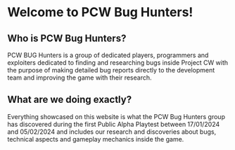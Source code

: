 # Welcome to PCW Bug Hunters!
## Who is PCW Bug Hunters?

PCW BUG Hunters is a group of dedicated players, programmers and exploiters dedicated to finding and researching bugs inside Project CW with the purpose of making detailed bug reports directly to the development team and improving the game with their research.

## What are we doing exactly?

Everything showcased on this website is what the PCW Bug Hunters group has discovered during the first Public Alpha Playtest between 17/01/2024 and 05/02/2024 and includes our research and discoveries about bugs, technical aspects and gameplay mechanics inside the game.